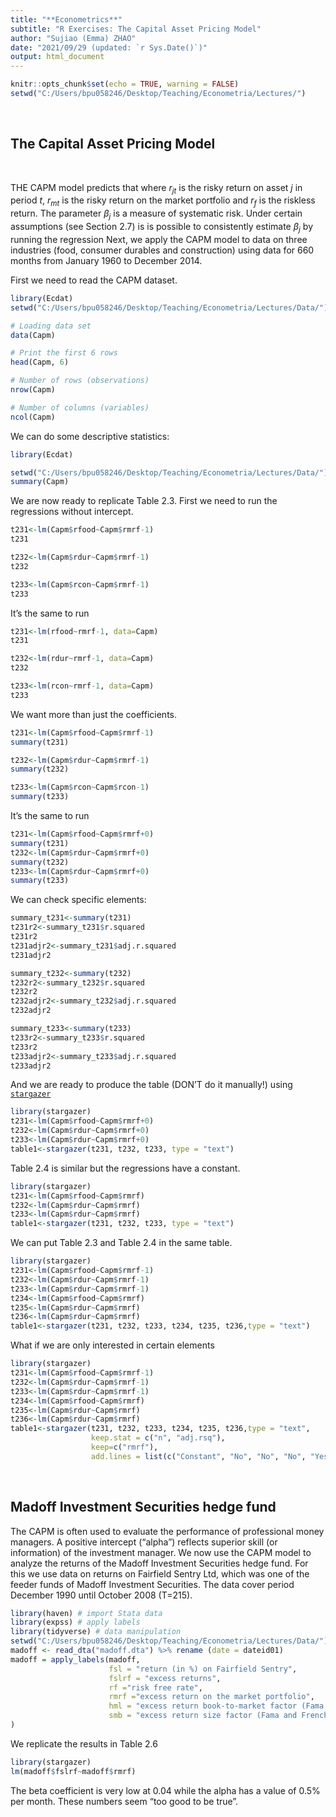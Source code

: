 ---
title: "**Econometrics**"
subtitle: "R Exercises: The Capital Asset Pricing Model"
author: "Sujiao (Emma) ZHAO"
date: "2021/09/29 (updated: `r Sys.Date()`)"
output: html_document
---

```{r setup, include=FALSE}
knitr::opts_chunk$set(echo = TRUE, warning = FALSE)
setwd("C:/Users/bpu058246/Desktop/Teaching/Econometria/Lectures/")
```



<br />

## The Capital Asset Pricing Model

<br />


THE CAPM model predicts that 
\begin{equation*}
E(r_{jt}-r_f)=\beta_j E(r_{mt}-r_f)
\end{equation*}
where $r_{jt}$ is the risky return on asset $j$ in period $t$, $r_{mt}$ is the risky return on the market portfolio and $r_f$ is the riskless return. The parameter $\beta_j$ is a measure of systematic risk.
Under certain assumptions (see Section 2.7) is is possible to consistently estimate $\beta_j$ by running the regression
\begin{equation*}
r_{jt}-r_f=\beta_j (r_{mt}-r_f)+\epsilon_{jt}
\end{equation*}
Next, we apply the CAPM model to data on three industries (food, consumer durables and construction) using data for 660 months from January 1960 to December 2014. 

First we need to read the CAPM dataset.


```{r eval=FALSE}
library(Ecdat)
setwd("C:/Users/bpu058246/Desktop/Teaching/Econometria/Lectures/Data/")

# Loading data set
data(Capm)

# Print the first 6 rows
head(Capm, 6)

# Number of rows (observations)
nrow(Capm)

# Number of columns (variables)
ncol(Capm)

```


We can do some descriptive statistics:


```{r include=TRUE, warning = FALSE, message=FALSE}
library(Ecdat)

setwd("C:/Users/bpu058246/Desktop/Teaching/Econometria/Lectures/Data/")
summary(Capm)
```

We are now ready to replicate Table 2.3. First we need to run the regressions without intercept. 

```{r include=TRUE, warning = FALSE, message=FALSE}
t231<-lm(Capm$rfood~Capm$rmrf-1)
t231

t232<-lm(Capm$rdur~Capm$rmrf-1)
t232

t233<-lm(Capm$rcon~Capm$rmrf-1)
t233
```

It's the same to run

```{r include=TRUE, warning = FALSE, message=FALSE}
t231<-lm(rfood~rmrf-1, data=Capm)
t231

t232<-lm(rdur~rmrf-1, data=Capm)
t232

t233<-lm(rcon~rmrf-1, data=Capm)
t233
```

We want more than just the coefficients.

```{r include=TRUE, warning = FALSE, message=FALSE}
t231<-lm(Capm$rfood~Capm$rmrf-1)
summary(t231)

t232<-lm(Capm$rdur~Capm$rmrf-1)
summary(t232)

t233<-lm(Capm$rcon~Capm$rcon-1)
summary(t233)
```


It's the same to run

```{r include=TRUE, warning = FALSE, message=FALSE}
t231<-lm(Capm$rfood~Capm$rmrf+0)
summary(t231)
t232<-lm(Capm$rdur~Capm$rmrf+0)
summary(t232)
t233<-lm(Capm$rdur~Capm$rmrf+0)
summary(t233)
```


We can check specific elements:

```{r include=TRUE, warning = FALSE, message=FALSE}
summary_t231<-summary(t231)
t231r2<-summary_t231$r.squared
t231r2
t231adjr2<-summary_t231$adj.r.squared
t231adjr2
```

```{r include=TRUE, warning = FALSE, message=FALSE}
summary_t232<-summary(t232)
t232r2<-summary_t232$r.squared
t232r2
t232adjr2<-summary_t232$adj.r.squared
t232adjr2
```

```{r include=TRUE, warning = FALSE, message=FALSE}
summary_t233<-summary(t233)
t233r2<-summary_t233$r.squared
t233r2
t233adjr2<-summary_t233$adj.r.squared
t233adjr2
```


And we are ready to produce the table (DON'T do it manually!) using [`stargazer`](https://cran.r-project.org/web/packages/stargazer/vignettes/stargazer.pdf)

```{r include=TRUE, warning = FALSE, message=FALSE}
library(stargazer)
t231<-lm(Capm$rfood~Capm$rmrf+0)
t232<-lm(Capm$rdur~Capm$rmrf+0)
t233<-lm(Capm$rdur~Capm$rmrf+0)
table1<-stargazer(t231, t232, t233, type = "text")
```

Table 2.4 is similar but the regressions have a constant.

```{r include=TRUE, warning = FALSE, message=FALSE}
library(stargazer)
t231<-lm(Capm$rfood~Capm$rmrf)
t232<-lm(Capm$rdur~Capm$rmrf)
t233<-lm(Capm$rdur~Capm$rmrf)
table1<-stargazer(t231, t232, t233, type = "text")
```

We can put Table 2.3 and Table 2.4 in the same table.

```{r include=TRUE, warning = FALSE, message=FALSE}
library(stargazer)
t231<-lm(Capm$rfood~Capm$rmrf-1)
t232<-lm(Capm$rdur~Capm$rmrf-1)
t233<-lm(Capm$rdur~Capm$rmrf-1)
t234<-lm(Capm$rfood~Capm$rmrf)
t235<-lm(Capm$rdur~Capm$rmrf)
t236<-lm(Capm$rdur~Capm$rmrf)
table1<-stargazer(t231, t232, t233, t234, t235, t236,type = "text")
```


What if we are only interested in certain elements

```{r include=TRUE, warning = FALSE, message=FALSE}
library(stargazer)
t231<-lm(Capm$rfood~Capm$rmrf-1)
t232<-lm(Capm$rdur~Capm$rmrf-1)
t233<-lm(Capm$rdur~Capm$rmrf-1)
t234<-lm(Capm$rfood~Capm$rmrf)
t235<-lm(Capm$rdur~Capm$rmrf)
t236<-lm(Capm$rdur~Capm$rmrf)
table1<-stargazer(t231, t232, t233, t234, t235, t236,type = "text", 
                  keep.stat = c("n", "adj.rsq"),
                  keep=c("rmrf"),
                  add.lines = list(c("Constant", "No", "No", "No", "Yes", "Yes", "Yes")))
```

<br />

## Madoff Investment Securities hedge fund

The CAPM is often used to evaluate the performance of professional money managers. A positive intercept ("alpha") reflects superior skill (or information) of the investment manager. We now use the CAPM model to analyze the returns of the Madoff Investment Securities hedge fund. For this we use data on returns on Fairfield Sentry Ltd, which was one of the feeder funds of Madoff Investment Securities. The data cover period December 1990 until October 2008 (T=215). 


```{r include=TRUE, warning = FALSE, message=FALSE}
library(haven) # import Stata data
library(expss) # apply labels
library(tidyverse) # data manipulation
setwd("C:/Users/bpu058246/Desktop/Teaching/Econometria/Lectures/Data/")
madoff <- read_dta("madoff.dta") %>% rename (date = dateid01)
madoff = apply_labels(madoff,
                      fsl = "return (in %) on Fairfield Sentry",
                      fslrf = "excess returns",
                      rf ="risk free rate",
                      rmrf ="excess return on the market portfolio",
                      hml = "excess return book-to-market factor (Fama and French)",
                      smb = "excess return size factor (Fama and French)"
)


```


We replicate the results in Table 2.6

```{r include=TRUE, warning = FALSE, message=FALSE}
library(stargazer)
lm(madoff$fslrf~madoff$rmrf)
```


The beta coefficient is very low at 0.04 while the alpha has a value of 0.5% per month. These numbers seem "too good to be true". 

<br />

<br />

